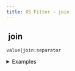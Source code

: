 ```yaml
---
title: XS Filter - join
---
```


## <img src="../assets/docuBadge (11).png" alt="" data-size="line"> join <a href="#xs-join" id="xs-join"></a>

`value|join:separator`

<details>

<summary>Examples</summary>

```javascript
[1,2,3]|join:","    // Returns "1,2,3"
["a","b"]|join:"-"  // Returns "a-b"
```

</details>
